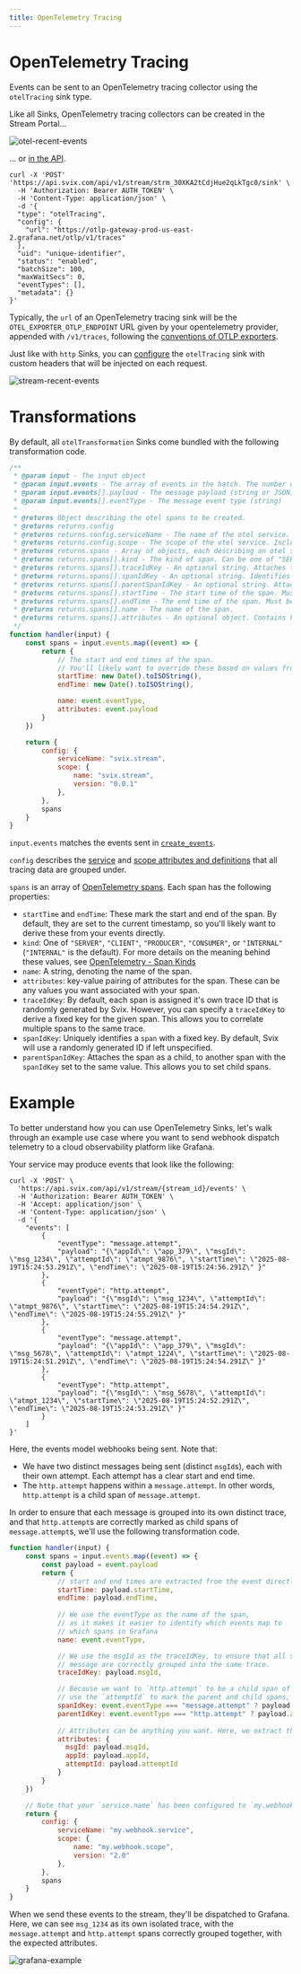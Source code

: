```yaml
---
title: OpenTelemetry Tracing
---
```


# OpenTelemetry Tracing 

Events can be sent to an OpenTelemetry tracing collector using the `otelTracing` sink type.

Like all Sinks, OpenTelemetry tracing collectors can be created in the Stream Portal...

![otel-recent-events](../../img/stream/otel-create.png)

... or [in the API](https://api.svix.com/docs#tag/Sink/operation/v1.stream.sink.create).

```shell
curl -X 'POST' 'https://api.svix.com/api/v1/stream/strm_30XKA2tCdjHue2qLkTgc0/sink' \
  -H 'Authorization: Bearer AUTH_TOKEN' \
  -H 'Content-Type: application/json' \
  -d '{
  "type": "otelTracing",
  "config": {
    "url": "https://otlp-gateway-prod-us-east-2.grafana.net/otlp/v1/traces"
  },
  "uid": "unique-identifier",
  "status": "enabled",
  "batchSize": 100,
  "maxWaitSecs": 0,
  "eventTypes": [],
  "metadata": {}
}'
```

Typically, the `url` of an OpenTelemetry tracing sink will be the `OTEL_EXPORTER_OTLP_ENDPOINT` URL given by your opentelemetry provider, appended with `/v1/traces`, following the [conventions of OTLP exporters](https://opentelemetry.io/docs/languages/sdk-configuration/otlp-exporter/#otel_exporter_otlp_endpoint).

Just like with `http` Sinks, you can [configure](https://api.svix.com/docs#tag/Sink/operation/v1.stream.sink-headers-patch) the `otelTracing` sink with custom headers that will be injected on each request.

![stream-recent-events](../../img/stream/otel-headers.png)


# Transformations

By default, all `otelTransformation` Sinks come bundled with the following transformation code.

```JavaScript
/**
 * @param input - The input object
 * @param input.events - The array of events in the batch. The number of events in the batch is capped by the Sink's batch size.
 * @param input.events[].payload - The message payload (string or JSON)
 * @param input.events[].eventType - The message event type (string)
 *
 * @returns Object describing the otel spans to be created.
 * @returns returns.config
 * @returns returns.config.serviceName - The name of the otel service.
 * @returns returns.config.scope - The scope of the otel service. Includes a name and version string.
 * @returns returns.spans - Array of objects, each describing an otel span.
 * @returns returns.spans[].kind - The kind of span. Can be one of "SERVER", "CLIENT", "PRODUCER", "CONSUMER", or "INTERNAL". (Defaults to "INTERNAL")
 * @returns returns.spans[].traceIdKey - An optional string. Attaches the span to traces with the same traceIdKey.
 * @returns returns.spans[].spanIdKey - An optional string. Identifies the span.
 * @returns returns.spans[].parentSpanIdKey - An optional string. Attaches the span to a parent with the same spanIdKey.
 * @returns returns.spans[].startTime - The start time of the span. Must be a string in ISO 8601 format.
 * @returns returns.spans[].endTime - The end time of the span. Must be a string in ISO 8601 format.
 * @returns returns.spans[].name - The name of the span.
 * @returns returns.spans[].attributes - An optional object. Contains key-value pairs of attributes.
 */
function handler(input) {
    const spans = input.events.map((event) => {
        return {
            // The start and end times of the span.
            // You'll likely want to override these based on values from the event.payload.
            startTime: new Date().toISOString(),
            endTime: new Date().toISOString(),

            name: event.eventType,
            attributes: event.payload
        }
    })

    return {
        config: {
            serviceName: "svix.stream",
            scope: {
                name: "svix.stream",
                version: "0.0.1"
            },
        },
        spans
    }
}
```

`input.events` matches the events sent in [`create_events`](https://api.svix.com/docs#tag/Event/operation/v1.stream.events.create).

`config` describes the [service](https://opentelemetry.io/docs/specs/semconv/registry/attributes/service/#service-name) and [scope attributes and definitions](https://opentelemetry.io/docs/concepts/instrumentation-scope/) that all tracing data are grouped under.

`spans` is an array of [OpenTelemetry spans](https://opentelemetry.io/docs/concepts/signals/traces/#spans). Each span has the following properties:

* `startTime` and `endTime`: These mark the start and end of the span. By default, they are set to the current timestamp, so you'll likely want to derive these from your events directly.
* `kind`: One of `"SERVER"`, `"CLIENT"`, `"PRODUCER"`, `"CONSUMER"`, or `"INTERNAL"` (`"INTERNAL"` is the default). For more details on the meaning behind these values, see [OpenTelemetry - Span Kinds](https://opentelemetry.io/docs/concepts/signals/traces/#span-kind)
* `name`: A string, denoting the name of the span.
* `attributes`: key-value pairing of attributes for the span. These can be any values you want associated with your span.
* `traceIdKey`: By default, each span is assigned it's own trace ID that is randomly generated by Svix.
However, you can specify a `traceIdKey` to derive a fixed key for the given span. This allows you to correlate multiple spans to the same trace.
* `spanIdKey`: Uniquely identifies a `span` with a fixed key. By default, Svix will use a randomly generated ID if left unspecified.
* `parentSpanIdKey`: Attaches the span as a child, to another span with the `spanIdKey` set to the same value. This allows you to set child spans.


# Example

To better understand how you can use OpenTelemetry Sinks, let's walk through an example use case where you want to send webhook dispatch telemetry to a cloud observability platform like Grafana.

Your service may produce events that look like the following:

```shell
curl -X 'POST' \
  'https://api.svix.com/api/v1/stream/{stream_id}/events' \
  -H 'Authorization: Bearer AUTH_TOKEN' \
  -H 'Accept: application/json' \
  -H 'Content-Type: application/json' \
  -d '{
    "events": [
        {
            "eventType": "message.attempt",
            "payload": "{\"appId\": \"app_379\", \"msgId\": \"msg_1234\", \"attemptId\": \"atmpt_9876\", \"startTime\": \"2025-08-19T15:24:53.291Z\", \"endTime\": \"2025-08-19T15:24:56.291Z\" }"
        },
        {
            "eventType": "http.attempt",
            "payload": "{\"msgId\": \"msg_1234\", \"attemptId\": \"atmpt_9876\", \"startTime\": \"2025-08-19T15:24:54.291Z\", \"endTime\": \"2025-08-19T15:24:55.291Z\" }"
        },
        {
            "eventType": "message.attempt",
            "payload": "{\"appId\": \"app_379\", \"msgId\": \"msg_5678\", \"attemptId\": \"atmpt_1224\", \"startTime\": \"2025-08-19T15:24:51.291Z\", \"endTime\": \"2025-08-19T15:24:54.291Z\" }"
        },
        {
            "eventType": "http.attempt",
            "payload": "{\"msgId\": \"msg_5678\", \"attemptId\": \"atmpt_1234\", \"startTime\": \"2025-08-19T15:24:52.291Z\", \"endTime\": \"2025-08-19T15:24:53.291Z\" }"
        }
    ]
}'
```

Here, the events model webhooks being sent. Note that:
* We have two distinct messages being sent (distinct `msgId`s), each with their own attempt. Each attempt has a clear start and end time.
* The `http.attempt` happens within a `message.attempt`. In other words, `http.attempt` is a child span of `message.attempt`.

In order to ensure that each message is grouped into its own distinct trace, and that `http.attempt`s are correctly marked as child spans of `message.attempt`s,
we'll use the following transformation code.

```JavaScript
function handler(input) {
    const spans = input.events.map((event) => {
        const payload = event.payload
        return {
            // start and end times are extracted from the event directly.
            startTime: payload.startTime,
            endTime: payload.endTime,
            
            // We use the eventType as the name of the span,
            // as it makes it easier to identify which events map to
            // which spans in Grafana
            name: event.eventType,

            // We use the msgId as the traceIdKey, to ensure that all spans for the same
            // message are correctly grouped into the same trace.
            traceIdKey: payload.msgId,

            // Because we want to `http.attempt` to be a child span of the `message.attempt`, we
            // use the `attemptId` to mark the parent and child spans, respectively.
            spanIdKey: event.eventType === "message.attempt" ? payload.attemptId : undefined
            parentIdKey: event.eventType === "http.attempt" ? payload.attemptId : undefined,
          
            // Attributes can be anything you want. Here, we extract the important ID's from the event payload.
            attributes: {
              msgId: payload.msgId,
              appId: payload.appId,
              attemptId: payload.attemptId
            }
        }
    })

    // Note that your `service.name` has been configured to `my.webhook.service`, and each individual event sent to the Stream is treated as its own span.
    return {
        config: {
            serviceName: "my.webhook.service",
            scope: {
                name: "my.webhook.scope",
                version: "2.0"
            },
        },
        spans
    }
}
```

When we send these events to the stream, they'll be dispatched to Grafana. Here, we can see `msg_1234` as its own isolated trace, with the `message.attempt` and `http.attempt` spans correctly grouped together, with the expected attributes.

![grafana-example](../../img/stream/grafana-dashboard.png)